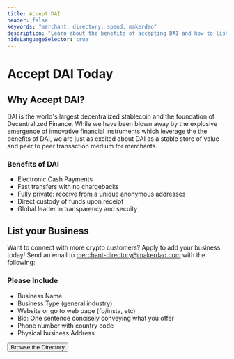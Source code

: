 ```yaml
---
title: Accept DAI
header: false
keywords: "merchant, directory, spend, makerdao"
description: "Learn about the benefits of accepting DAI and how to list your business in our Merchant Directory."
hideLanguageSelector: true
---
```


# Accept DAI Today

## Why Accept DAI?
DAI is the world's largest decentralized stablecoin and the foundation of Decentralized Finance. While we have been blown away by the explosive emergence of innovative financial instruments which leverage the the benefits of DAI, we are just as excited about DAI as a stable store of value and peer to peer transaction medium for merchants.

<Tout>
<Box>

### Benefits of DAI

- Electronic Cash Payments
- Fast transfers with no chargebacks
- Fully private: receive from a unique anonymous addresses
- Direct custody of funds upon receipt
- Global leader in transparency and secuity

</Box>
</Tout>


## List your Business
Want to connect with more crypto customers? Apply to add your business today! Send an email to merchant-directory@makerdao.com with the following:


<Tout>

<Box>

### Please Include

- Business Name
- Business Type (general industry)
- Website or go to web page (fb/insta, etc)
- Bio: One sentence concisely conveying what you offer
- Phone number with country code
- Physical business Address

</Box>

</Tout>

<Aligner center>

<Button to="/funding/merchant-directory/">Browse the Directory</Button>

</Aligner>